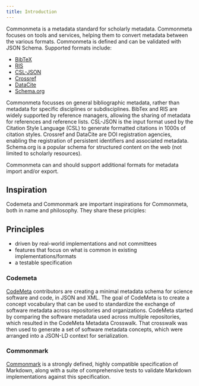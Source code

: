 ```yaml
---
title: Introduction
---
```


Commonmeta is a metadata standard for scholarly metadata. Commonmeta focuses on tools and services, helping them to convert metadata between the various formats. Commonmeta is defined and can be validated with JSON Schema. Supported formats include:

* [BibTeX](https://www.bibtex.com)
* [RIS](https://en.wikipedia.org/wiki/RIS_(file_format))
* [CSL-JSON](https://citeproc-js.readthedocs.io/en/latest/csl-json/markup.html)
* [Crossref](https://gitlab.com/crossref/schema)
* [DataCite](https://schema.datacite.org)
* [Schema.org](https://schema.org)

Commonmeta focusses on general bibliographic metadata, rather than metadata for specific disciplines or subdisciplines. BibTex and RIS are widely supported by reference managers, allowing the sharing of metadata for references and reference lists. CSL-JSON is the input format used by the Citation Style Language (CSL) to generate formatted citations in 1000s of citation styles. Crossref and DataCite are DOI registration agencies, enabling the registration of persistent identifiers and associated metadata. Schema.org is a popular schema for structured content on the web (not limited to scholarly resources).

Commonmeta can and should support additional formats for metadata import and/or export.

## Inspiration

Codemeta and Commonmark are important inspirations for Commonmeta, both in name and philosophy. They share these priciples:

:::{.callout-tip}
## Principles

* driven by real-world implementations and not committees
* features that focus on what is common in existing implementations/formats
* a testable specification
:::

### Codemeta

[CodeMeta](https://codemeta.github.io/) contributors are creating a minimal metadata schema for science software and code, in JSON and XML. The goal of CodeMeta is to create a concept vocabulary that can be used to standardize the exchange of software metadata across repositories and organizations. CodeMeta started by comparing the software metadata used across multiple repositories, which resulted in the CodeMeta Metadata Crosswalk. That crosswalk was then used to generate a set of software metadata concepts, which were arranged into a JSON-LD context for serialization.
 
### Commonmark

[Commonmark](https://commonmark.org) is a strongly defined, highly compatible specification of Markdown, along with a suite of comprehensive tests to validate Markdown implementations against this specification.
